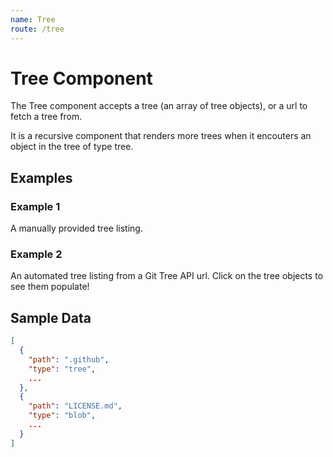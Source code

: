 ```yaml
---
name: Tree
route: /tree
---
```



# Tree Component

The Tree component accepts a tree (an array of tree objects),
or a url to fetch a tree from.

It is a recursive component that renders more trees when it encouters
an object in the tree of type tree.

## Examples

### Example 1

A manually provided tree listing.

<Playground>
<Paper>
  <Tree
    selected
    tree={[
      {
        "path": ".github",
        "type": "tree",
        "tree": [
          {
            "path": "config",
            "type": "blob",
          },
        ]
      },
      {
        "path": "LICENSE.md",
        "type": "blob",
      }
    ]}
  />
</Paper>
</Playground>

### Example 2

An automated tree listing from a Git Tree API url. Click on the tree objects to see them populate!

<Playground>
<Paper>
  <Tree
    selected
    url="https://api.github.com/repos/unfoldingword-box3/git-file-explorer/git/trees/748bc59ef4d5ac9bbacbe6f3d3f3604775540fee"
  />
</Paper>
</Playground>

<Props of={Tree} />


## Sample Data
```json
[
  {
    "path": ".github",
    "type": "tree",
    ...
  },
  {
    "path": "LICENSE.md",
    "type": "blob",
    ...
  }
]
```
